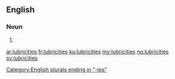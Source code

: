==English==

===Noun===
{{head|en|plural}}

# {{plural of|lubricity|lang=en}}

[[Category:English plurals ending in "-ies"]]

[[ar:lubricities]]
[[fr:lubricities]]
[[ku:lubricities]]
[[my:lubricities]]
[[no:lubricities]]
[[sv:lubricities]]